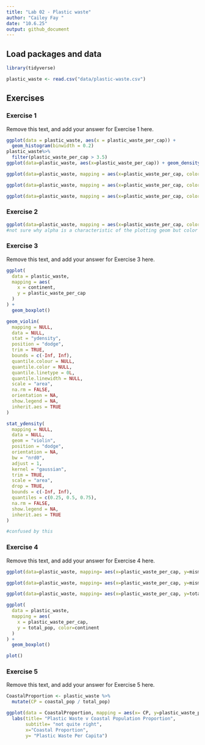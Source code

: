 ```yaml
---
title: "Lab 02 - Plastic waste"
author: "Cailey Fay "
date: "10.6.25"
output: github_document
---
```


## Load packages and data

```r
library(tidyverse) 
```

```r
plastic_waste <- read.csv("data/plastic-waste.csv")
```

## Exercises

### Exercise 1

Remove this text, and add your answer for Exercise 1 here.

```r
ggplot(data = plastic_waste, aes(x = plastic_waste_per_cap)) +
  geom_histogram(binwidth = 0.2)
plastic_waste%>%
  filter(plastic_waste_per_cap > 3.5)
ggplot(data=plastic_waste, aes(x=plastic_waste_per_cap)) + geom_density()

ggplot(data=plastic_waste, mapping = aes(x=plastic_waste_per_cap, color = continent)) + geom_density()

ggplot(data=plastic_waste, mapping = aes(x=plastic_waste_per_cap, color = continent, fill = continent)) + geom_density()

ggplot(data=plastic_waste, mapping = aes(x=plastic_waste_per_cap, color = continent, fill = continent)) + geom_density(alpha=0.7)
```

### Exercise 2

```r
ggplot(data=plastic_waste, mapping = aes(x=plastic_waste_per_cap, color = continent, fill = continent)) + geom_density(alpha=.2)
#not sure why alpha is a characteristic of the plotting geom but color and fill are aesthetics. 
```

### Exercise 3

Remove this text, and add your answer for Exercise 3 here.

```r
ggplot(
  data = plastic_waste,
  mapping = aes(
    x = continent,
    y = plastic_waste_per_cap
  )
) +
  geom_boxplot()

geom_violin(
  mapping = NULL,
  data = NULL,
  stat = "ydensity",
  position = "dodge",
  trim = TRUE,
  bounds = c(-Inf, Inf),
  quantile.colour = NULL,
  quantile.color = NULL,
  quantile.linetype = 0L,
  quantile.linewidth = NULL,
  scale = "area",
  na.rm = FALSE,
  orientation = NA,
  show.legend = NA,
  inherit.aes = TRUE
)

stat_ydensity(
  mapping = NULL,
  data = NULL,
  geom = "violin",
  position = "dodge",
  orientation = NA,
  bw = "nrd0",
  adjust = 1,
  kernel = "gaussian",
  trim = TRUE,
  scale = "area",
  drop = TRUE,
  bounds = c(-Inf, Inf),
  quantiles = c(0.25, 0.5, 0.75),
  na.rm = FALSE,
  show.legend = NA,
  inherit.aes = TRUE
)

#confused by this 
```

### Exercise 4

Remove this text, and add your answer for Exercise 4 here.

```r
ggplot(data=plastic_waste, mapping= aes(x=plastic_waste_per_cap, y=mismanaged_plastic_waste_per_cap) ) + geom_point()
```

```r
ggplot(data=plastic_waste, mapping= aes(x=plastic_waste_per_cap, y=mismanaged_plastic_waste_per_cap, color=continent) ) + geom_point()
```

```r
ggplot(data=plastic_waste, mapping= aes(x=plastic_waste_per_cap, y=total_pop, color=continent) ) + geom_point()

ggplot(
  data = plastic_waste,
  mapping = aes(
    x = plastic_waste_per_cap,
    y = total_pop, color=continent
  )
) +
  geom_boxplot()
```

```r
plot()
```

### Exercise 5

Remove this text, and add your answer for Exercise 5 here.

```r
CoastalProportion <- plastic_waste %>%
  mutate(CP = coastal_pop / total_pop)

ggplot(data = CoastalProportion, mapping = aes(x= CP, y=plastic_waste_per_cap, color=continent)) + geom_point() + geom_smooth() +
  labs(title= "Plastic Waste v Coastal Population Proportion",
       subtitle= "not quite right",
       x="Coastal Proportion",
       y= "Plastic Waste Per Capita")

```


